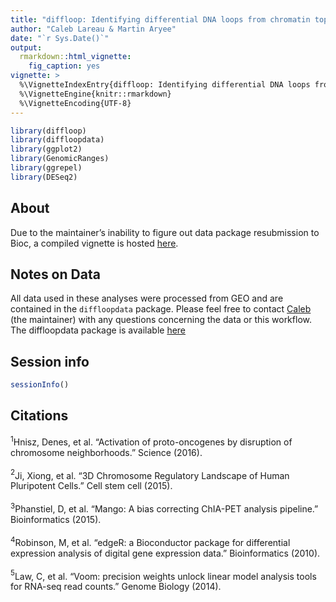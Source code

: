 ```yaml
---
title: "diffloop: Identifying differential DNA loops from chromatin topology data"
author: "Caleb Lareau & Martin Aryee"
date: "`r Sys.Date()`"
output:
  rmarkdown::html_vignette:
    fig_caption: yes
vignette: >
  %\VignetteIndexEntry{diffloop: Identifying differential DNA loops from chromatin topology data.}
  %\VignetteEngine{knitr::rmarkdown}
  %\VignetteEncoding{UTF-8}
---
```


```r
library(diffloop)
library(diffloopdata)
library(ggplot2)
library(GenomicRanges)
library(ggrepel)
library(DESeq2)
```

## About
Due to the maintainer's inability to figure out data package 
resubmission to Bioc, a compiled vignette is hosted [here](http://rpubs.com/caleblareau/diffloop_vignette). 

## Notes on Data
All data used in these analyses were processed from GEO and are contained
in the `diffloopdata` package. Please feel free to contact
[Caleb](caleblareau@g.harvard.edu) (the maintainer)
with any questions concerning the data or this workflow. The
diffloopdata package is available [here](https://github.com/aryeelab/diffloopdata)

## Session info

```r
sessionInfo()
```

## Citations

$^1$Hnisz, Denes, et al. "Activation of proto-oncogenes by disruption of
chromosome neighborhoods." Science (2016). <br><br>
$^2$Ji, Xiong, et al. "3D Chromosome Regulatory Landscape of Human Pluripotent
Cells." Cell stem cell (2015).<br><br>
$^3$Phanstiel, D, et al. "Mango: A bias correcting ChIA-PET analysis pipeline."
Bioinformatics (2015). <br><br>
$^4$Robinson, M, et al. "edgeR: a Bioconductor package for differential expression
analysis of digital gene expression data." Bioinformatics (2010). <br><br>
$^5$Law, C, et al. "Voom: precision weights unlock linear model analysis tools
for RNA-seq read counts." Genome Biology (2014). 
